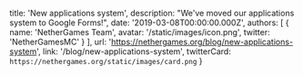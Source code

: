   title: 'New applications system',
  description: "We've moved our applications system to Google Forms!",
  date: '2019-03-08T00:00:00.000Z',
  authors: [
    {
      name: 'NetherGames Team',
      avatar: '/static/images/icon.png',
      twitter: 'NetherGamesMC'
    }
  ],
  url: 'https://nethergames.org/blog/new-applications-system',
  link: '/blog/new-applications-system',
  twitterCard: `https://nethergames.org/static/images/card.png`
}
